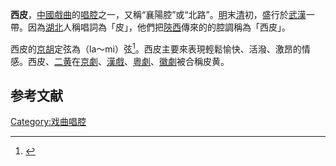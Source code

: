 '''西皮'''，[[中國|中國]][[戲曲|戲曲]]的[[唱腔|唱腔]]之一，又稱“襄陽腔”或“北路”。[[明|明]]末[[清|清]]初，盛行於[[武漢|武漢]]一帶。因為[[湖北|湖北]]人稱唱詞為「皮」，他們把[[陝西|陝西]]傳來的的腔調稱為「西皮」。

西皮的[[京胡|京胡]]定弦為（la～mi）弦<ref>{{Cite web |url=http://www.dongdongqiang.com/abc/044.htm |title=怎樣區分西皮與二黄 |access-date=2007-06-24 |archive-date=2007-08-04 |archive-url=https://web.archive.org/web/20070804161045/http://www.dongdongqiang.com/abc/044.htm |dead-url=no }}</ref>。西皮主要來表現輕鬆愉快、活潑、激昂的情感。西皮、[[二黄|二黄]]在[[京劇|京劇]]、[[漢戲|漢戲]]、[[粵劇|粵劇]]、[[徽劇|徽劇]]被合稱皮黄。

==参考文献==
<div class="references-small">
<references />
</div>

[[Category:戏曲唱腔|Category:戏曲唱腔]]